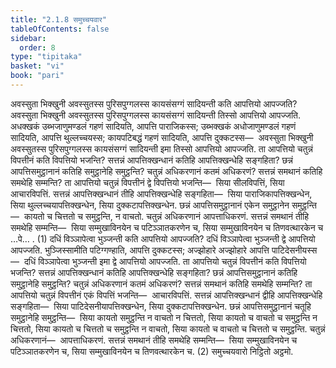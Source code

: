 ```yaml
---
title: "2.1.8 समुच्चयवार"
tableOfContents: false
sidebar:
  order: 8
type: "tipitaka"
basket: "vi"
book: "pari"
---
```



<DynamicBreadcrumb />

<Division number="246" book="pari">

<Paragraph number="1006" book="pari">
अवस्सुता भिक्खुनी अवस्सुतस्स पुरिसपुग्गलस्स कायसंसग्गं सादियन्ती कति आपत्तियो आपज्जति? अवस्सुता भिक्खुनी अवस्सुतस्स पुरिसपुग्गलस्स कायसंसग्गं सादियन्ती तिस्सो आपत्तियो आपज्जति. अधक्खकं उब्भजाणुमण्डलं गहणं सादियति, आपत्ति पाराजिकस्स; उब्भक्खकं अधोजाणुमण्डलं गहणं सादियति, आपत्ति थुल्लच्चयस्स; कायपटिबद्धं गहणं सादियति, आपत्ति दुक्कटस्स—  अवस्सुता भिक्खुनी अवस्सुतस्स पुरिसपुग्गलस्स कायसंसग्गं सादियन्ती इमा तिस्सो आपत्तियो आपज्जति.
</Paragraph>

<Paragraph number="1007" book="pari">
ता आपत्तियो चतुन्नं विपत्तीनं कति विपत्तियो भजन्ति? सत्तन्नं आपत्तिक्खन्धानं कतिहि आपत्तिक्खन्धेहि सङ्गहिता? छन्नं आपत्तिसमुट्ठानानं कतिहि समुट्ठानेहि समुट्ठन्ति? चतुन्नं अधिकरणानं कतमं अधिकरणं? सत्तन्नं समथानं कतिहि समथेहि सम्मन्ति? ता आपत्तियो चतुन्नं विपत्तीनं द्वे विपत्तियो भजन्ति—  सिया सीलविपत्तिं, सिया आचारविपत्तिं. सत्तन्नं आपत्तिक्खन्धानं तीहि आपत्तिक्खन्धेहि सङ्गहिता—  सिया पाराजिकापत्तिक्खन्धेन, सिया थुल्लच्चयापत्तिक्खन्धेन, सिया दुक्कटापत्तिक्खन्धेन. छन्नं आपत्तिसमुट्ठानानं एकेन समुट्ठानेन समुट्ठन्ति—  कायतो च चित्ततो च समुट्ठन्ति, न वाचतो. चतुन्नं अधिकरणानं आपत्ताधिकरणं. सत्तन्नं समथानं तीहि समथेहि सम्मन्ति—  सिया सम्मुखाविनयेन च पटिञ्ञातकरणेन च, सिया सम्मुखाविनयेन च तिणवत्थारकेन च …पे… . (1)
</Paragraph>

<Paragraph number="1008" book="pari">
दधिं विञ्ञापेत्वा भुञ्जन्ती कति आपत्तियो आपज्जति? दधिं विञ्ञापेत्वा भुञ्जन्ती द्वे आपत्तियो आपज्जति. भुञ्जिस्सामीति पटिग्गण्हाति, आपत्ति दुक्कटस्स; अज्झोहारे अज्झोहारे आपत्ति पाटिदेसनीयस्स—  दधिं विञ्ञापेत्वा भुञ्जन्ती इमा द्वे आपत्तियो आपज्जति.
</Paragraph>

<Paragraph number="1009" book="pari">
ता आपत्तियो चतुन्नं विपत्तीनं कति विपत्तियो भजन्ति? सत्तन्नं आपत्तिक्खन्धानं कतिहि आपत्तिक्खन्धेहि सङ्गहिता? छन्नं आपत्तिसमुट्ठानानं कतिहि समुट्ठानेहि समुट्ठन्ति? चतुन्नं अधिकरणानं कतमं अधिकरणं? सत्तन्नं समथानं कतिहि समथेहि सम्मन्ति? ता आपत्तियो चतुन्नं विपत्तीनं एकं विपत्तिं भजन्ति—  आचारविपत्तिं. सत्तन्नं आपत्तिक्खन्धानं द्वीहि आपत्तिक्खन्धेहि सङ्गहिता—  सिया पाटिदेसनीयापत्तिक्खन्धेन, सिया दुक्कटापत्तिक्खन्धेन. छन्नं आपत्तिसमुट्ठानानं चतूहि समुट्ठानेहि समुट्ठन्ति—  सिया कायतो समुट्ठन्ति न वाचतो न चित्ततो, सिया कायतो च वाचतो च समुट्ठन्ति न चित्ततो, सिया कायतो च चित्ततो च समुट्ठन्ति न वाचतो, सिया कायतो च वाचतो च चित्ततो च समुट्ठन्ति. चतुन्नं अधिकरणानं—  आपत्ताधिकरणं. सत्तन्नं समथानं तीहि समथेहि सम्मन्ति—  सिया सम्मुखाविनयेन च पटिञ्ञातकरणेन च, सिया सम्मुखाविनयेन च तिणवत्थारकेन च. (2)

</Paragraph>
</Division>

<Paragraph number="1010" type="center" book="pari">
समुच्चयवारो निट्ठितो अट्ठमो.
</Paragraph>